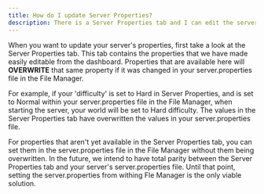 ```yaml
---
title: How do I update Server Properties?
description: There is a Server Properties tab and I can edit the server.properties file in the File Manager. Which one should I use and why?
---
```


When you want to update your server's properties, first take a look at the 
Server Properties tab. This tab contains the properties that we have made 
easily editable from the dashboard. Properties that are available here will
**OVERWRITE**  that same property if it was changed in your server.properties 
file in the File Manager.

For example, if your 'difficulty' is set to Hard in Server Properties, and 
is set to Normal within your server.properties file in the File Manager, when 
starting the server, your world will be set to Hard difficulty. The values in 
the Server Properties tab have overwritten the values in your server.properties 
file.

For properties that aren't yet available in the Server Properties tab, you 
can set them in the server.properties file in the File Manager without them 
being overwritten. In the future, we intend to have total parity between 
the Server Properties tab and your server's server.properties file. Until 
that point, setting the server.properties from withing Fle Manager is the 
only viable solution. 